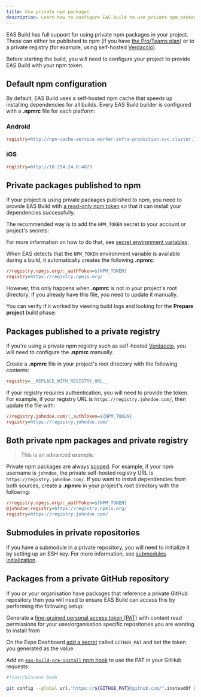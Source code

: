 ```yaml
---
title: Use private npm packages
description: Learn how to configure EAS Build to use private npm packages.
---
```



EAS Build has full support for using private npm packages in your project. These can either be published to npm (if you have [the Pro/Teams plan](https://www.npmjs.com/products)) or to a private registry (for example, using self-hosted [Verdaccio](https://verdaccio.org/)).

Before starting the build, you will need to configure your project to provide EAS Build with your npm token.

## Default npm configuration

By default, EAS Build uses a self-hosted npm cache that speeds up installing dependencies for all builds. Every EAS Build builder is configured with a **.npmrc** file for each platform:

### Android

```ini
registry=http://npm-cache-service.worker-infra-production.svc.cluster.local:4873
```

### iOS

```ini
registry=http://10.254.24.8:4873
```

## Private packages published to npm

If your project is using private packages published to npm, you need to provide EAS Build with [a read-only npm token](https://docs.npmjs.com/about-access-tokens) so that it can install your dependencies successfully.

The recommended way is to add the `NPM_TOKEN` secret to your account or project's secrets:

<ContentSpotlight
  alt="Secret creation UI filled."
  src="/static/images/eas-build/environment-secrets/secrets-create-filled.png"
/>

For more information on how to do that, see [secret environment variables](/build-reference/variables/#secrets-on-the-expo-website).

When EAS detects that the `NPM_TOKEN` environment variable is available during a build, it automatically creates the following **.npmrc**:

```ini .npmrc
//registry.npmjs.org/:_authToken=${NPM_TOKEN}
registry=https://registry.npmjs.org/
```

However, this only happens when **.npmrc** is not in your project's root directory. If you already have this file, you need to update it manually.

You can verify if it worked by viewing build logs and looking for the **Prepare project** build phase:

<ContentSpotlight
  alt=".npmrc created and shown in the build logs."
  src="/static/images/eas-build/npmrc.png"
/>

## Packages published to a private registry

If you're using a private npm registry such as self-hosted [Verdaccio](https://verdaccio.org/), you will need to configure the **.npmrc** manually.

Create a **.npmrc** file in your project's root directory with the following contents:

```ini .npmrc
registry=__REPLACE_WITH_REGISTRY_URL__
```

If your registry requires authentication, you will need to provide the token. For example, if your registry URL is `https://registry.johndoe.com/`, then update the file with:

```ini .npmrc
//registry.johndoe.com/:_authToken=${NPM_TOKEN}
registry=https://registry.johndoe.com/
```

## Both private npm packages and private registry

> This is an advanced example.

Private npm packages are always [scoped](https://docs.npmjs.com/about-scopes#scopes-and-package-visibility). For example, if your npm username is `johndoe`, the private self-hosted registry URL is `https://registry.johndoe.com/`. If you want to install dependencies from both sources, create a **.npmrc** in your project's root directory with the following:

```ini .npmrc
//registry.npmjs.org/:_authToken=${NPM_TOKEN}
@johndoe:registry=https://registry.npmjs.org/
registry=https://registry.johndoe.com/
```

## Submodules in private repositories

If you have a submodule in a private repository, you will need to initialize it by setting up an SSH key. For more information, see [submodules initialization](/build-reference/git-submodules/#submodules-initialization).

## Packages from a private GitHub repository

If you or your organisation have packages that reference a private GitHub repository then you will need to ensure EAS Build can access this by performing the following setup:

<Step label="1">

Generate a [fine-grained personal access token (PAT)](https://docs.github.com/en/authentication/keeping-your-account-and-data-secure/managing-your-personal-access-tokens#creating-a-fine-grained-personal-access-token) with content read permissions for your user/organisation specific repositories you are wanting to install from

</Step>

<Step label="2">

On the Expo Dashboard [add a secret](/build-reference/variables/#using-secrets-in-environment-variables) called `GITHUB_PAT` and set the token you generated as the value

</Step>

<Step label="3">

Add an [`eas-build-pre-install` npm hook](/build-reference/npm-hooks/) to use the PAT in your GitHub requests:

```bash eas-build-pre-install.sh
#!/usr/bin/env bash

git config --global url."https://${GITHUB_PAT}@github.com/".insteadOf ssh://git@github.com/
```

</Step>
